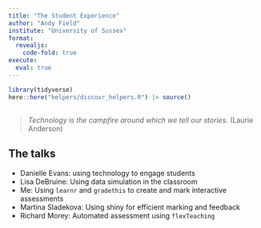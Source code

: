 ```yaml
---
title: "The Student Experience"
author: "Andy Field"
institute: "University of Sussex"
format: 
  revealjs:
    code-fold: true
execute: 
  eval: true
---
```


```r
library(tidyverse)
here::here("helpers/discovr_helpers.R") |> source()
```


## 

> *Technology is the campfire around which we tell our stories.* (Laurie Anderson)




## The talks

:::{.incremental}

- Danielle Evans: using technology to engage students
- Lisa DeBruine: Using data simulation in the classroom
- Me: Using `learnr` and `gradethis` to create and mark interactive assessments
- Martina Sladekova: Using shiny for efficient marking and feedback
- Richard Morey: Automated assessment using `flexTeaching`

:::





